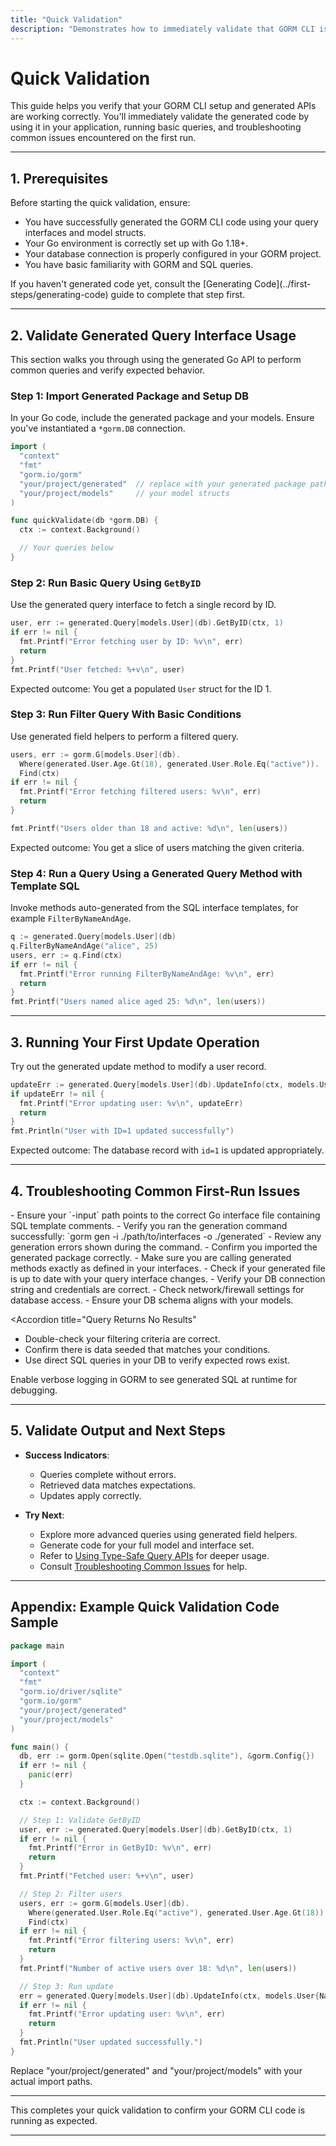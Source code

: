 ```yaml
---
title: "Quick Validation"
description: "Demonstrates how to immediately validate that GORM CLI is working as expected. Walks users through using a generated API in code, running basic queries, and troubleshooting the most common first-run issues."
---
```


# Quick Validation

This guide helps you verify that your GORM CLI setup and generated APIs are working correctly. You'll immediately validate the generated code by using it in your application, running basic queries, and troubleshooting common issues encountered on the first run.

---

## 1. Prerequisites

Before starting the quick validation, ensure:

- You have successfully generated the GORM CLI code using your query interfaces and model structs.
- Your Go environment is correctly set up with Go 1.18+.
- Your database connection is properly configured in your GORM project.
- You have basic familiarity with GORM and SQL queries.

<Tip>
If you haven't generated code yet, consult the [Generating Code](../first-steps/generating-code) guide to complete that step first.
</Tip>

---

## 2. Validate Generated Query Interface Usage

This section walks you through using the generated Go API to perform common queries and verify expected behavior.

### Step 1: Import Generated Package and Setup DB

In your Go code, include the generated package and your models. Ensure you've instantiated a `*gorm.DB` connection.

```go
import (
  "context"
  "fmt"
  "gorm.io/gorm"
  "your/project/generated"  // replace with your generated package path
  "your/project/models"     // your model structs
)

func quickValidate(db *gorm.DB) {
  ctx := context.Background()

  // Your queries below
}
```

### Step 2: Run Basic Query Using `GetByID`

Use the generated query interface to fetch a single record by ID.

```go
user, err := generated.Query[models.User](db).GetByID(ctx, 1)
if err != nil {
  fmt.Printf("Error fetching user by ID: %v\n", err)
  return
}
fmt.Printf("User fetched: %+v\n", user)
```

Expected outcome: You get a populated `User` struct for the ID 1.

### Step 3: Run Filter Query With Basic Conditions

Use generated field helpers to perform a filtered query.

```go
users, err := gorm.G[models.User](db).
  Where(generated.User.Age.Gt(18), generated.User.Role.Eq("active")).
  Find(ctx)
if err != nil {
  fmt.Printf("Error fetching filtered users: %v\n", err)
  return
}

fmt.Printf("Users older than 18 and active: %d\n", len(users))
```

Expected outcome: You get a slice of users matching the given criteria.

### Step 4: Run a Query Using a Generated Query Method with Template SQL

Invoke methods auto-generated from the SQL interface templates, for example `FilterByNameAndAge`.

```go
q := generated.Query[models.User](db)
q.FilterByNameAndAge("alice", 25)
users, err := q.Find(ctx)
if err != nil {
  fmt.Printf("Error running FilterByNameAndAge: %v\n", err)
  return
}
fmt.Printf("Users named alice aged 25: %d\n", len(users))
```


---

## 3. Running Your First Update Operation

Try out the generated update method to modify a user record.

```go
updateErr := generated.Query[models.User](db).UpdateInfo(ctx, models.User{Name: "updated_name"}, 1)
if updateErr != nil {
  fmt.Printf("Error updating user: %v\n", updateErr)
  return
}
fmt.Println("User with ID=1 updated successfully")
```

Expected outcome: The database record with `id=1` is updated appropriately.

---

## 4. Troubleshooting Common First-Run Issues

<AccordionGroup title="Common Issues & Fixes">
<Accordion title="No Generated Code Found or Empty" >
- Ensure your `-input` path points to the correct Go interface file containing SQL template comments.
- Verify you ran the generation command successfully: `gorm gen -i ./path/to/interfaces -o ./generated`
- Review any generation errors shown during the command.
</Accordion>

<Accordion title="Runtime Errors: Method Not Found">
- Confirm you imported the generated package correctly.
- Make sure you are calling generated methods exactly as defined in your interfaces.
- Check if your generated file is up to date with your query interface changes.
</Accordion>

<Accordion title="Database Connection Errors">
- Verify your DB connection string and credentials are correct.
- Check network/firewall settings for database access.
- Ensure your DB schema aligns with your models.
</Accordion>

<Accordion title="Query Returns No Results"
>
- Double-check your filtering criteria are correct.
- Confirm there is data seeded that matches your conditions.
- Use direct SQL queries in your DB to verify expected rows exist.
</Accordion>
</AccordionGroup>

<Tip>
Enable verbose logging in GORM to see generated SQL at runtime for debugging.
</Tip>

---

## 5. Validate Output and Next Steps

- **Success Indicators**:
  - Queries complete without errors.
  - Retrieved data matches expectations.
  - Updates apply correctly.

- **Try Next**:
  - Explore more advanced queries using generated field helpers.
  - Generate code for your full model and interface set.
  - Refer to [Using Type-Safe Query APIs](../../guides/core-workflows/using-type-safe-query-apis) for deeper usage.
  - Consult [Troubleshooting Common Issues](../troubleshooting/common-issues) for help.

---

## Appendix: Example Quick Validation Code Sample

```go
package main

import (
  "context"
  "fmt"
  "gorm.io/driver/sqlite"
  "gorm.io/gorm"
  "your/project/generated"
  "your/project/models"
)

func main() {
  db, err := gorm.Open(sqlite.Open("testdb.sqlite"), &gorm.Config{})
  if err != nil {
    panic(err)
  }

  ctx := context.Background()

  // Step 1: Validate GetByID
  user, err := generated.Query[models.User](db).GetByID(ctx, 1)
  if err != nil {
    fmt.Printf("Error in GetByID: %v\n", err)
    return
  }
  fmt.Printf("Fetched user: %+v\n", user)

  // Step 2: Filter users
  users, err := gorm.G[models.User](db).
    Where(generated.User.Role.Eq("active"), generated.User.Age.Gt(18)).
    Find(ctx)
  if err != nil {
    fmt.Printf("Error filtering users: %v\n", err)
    return
  }
  fmt.Printf("Number of active users over 18: %d\n", len(users))

  // Step 3: Run update
  err = generated.Query[models.User](db).UpdateInfo(ctx, models.User{Name: "newname"}, 1)
  if err != nil {
    fmt.Printf("Error updating user: %v\n", err)
    return
  }
  fmt.Println("User updated successfully.")
}
```

Replace "your/project/generated" and "your/project/models" with your actual import paths.

---

This completes your quick validation to confirm your GORM CLI code is running as expected.


---